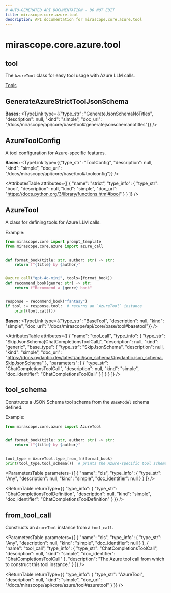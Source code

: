```yaml
---
# AUTO-GENERATED API DOCUMENTATION - DO NOT EDIT
title: mirascope.core.azure.tool
description: API documentation for mirascope.core.azure.tool
---
```


# mirascope.core.azure.tool

## <ApiType type="Module" path="core/azure/tool" symbolName="tool" /> tool

The `AzureTool` class for easy tool usage with Azure LLM calls.

<Info title="Usage">

[Tools](/docs/mirascope/learn/tools)

</Info>

## <ApiType type="Class" path="core/azure/tool" symbolName="GenerateAzureStrictToolJsonSchema" /> GenerateAzureStrictToolJsonSchema

**Bases:** 
<TypeLink type={{"type_str": "GenerateJsonSchemaNoTitles", "description": null, "kind": "simple", "doc_url": "/docs/mirascope/api/core/base/tool#generatejsonschemanotitles"}} />


## <ApiType type="Class" path="core/azure/tool" symbolName="AzureToolConfig" /> AzureToolConfig

A tool configuration for Azure-specific features.

**Bases:** 
<TypeLink type={{"type_str": "ToolConfig", "description": null, "kind": "simple", "doc_url": "/docs/mirascope/api/core/base/tool#toolconfig"}} />

<AttributesTable
  attributes={[
  {
    "name": "strict",
    "type_info": {
      "type_str": "bool",
      "description": null,
      "kind": "simple",
      "doc_url": "https://docs.python.org/3/library/functions.html#bool"
    }
  }
]}
/>


## <ApiType type="Class" path="core/azure/tool" symbolName="AzureTool" /> AzureTool

A class for defining tools for Azure LLM calls.

Example:

```python
from mirascope.core import prompt_template
from mirascope.core.azure import azure_call


def format_book(title: str, author: str) -> str:
    return f"{title} by {author}"


@azure_call("gpt-4o-mini", tools=[format_book])
def recommend_book(genre: str) -> str:
    return f"Recommend a {genre} book"


response = recommend_book("fantasy")
if tool := response.tool:  # returns an `AzureTool` instance
    print(tool.call())
```

**Bases:** 
<TypeLink type={{"type_str": "BaseTool", "description": null, "kind": "simple", "doc_url": "/docs/mirascope/api/core/base/tool#basetool"}} />

<AttributesTable
  attributes={[
  {
    "name": "tool_call",
    "type_info": {
      "type_str": "SkipJsonSchema[ChatCompletionsToolCall]",
      "description": null,
      "kind": "generic",
      "base_type": {
        "type_str": "SkipJsonSchema",
        "description": null,
        "kind": "simple",
        "doc_url": "https://docs.pydantic.dev/latest/api/json_schema/#pydantic.json_schema.SkipJsonSchema"
      },
      "parameters": [
        {
          "type_str": "ChatCompletionsToolCall",
          "description": null,
          "kind": "simple",
          "doc_identifier": "ChatCompletionsToolCall"
        }
      ]
    }
  }
]}
/>

## <ApiType type="Function" path="core/azure/tool" symbolName="tool_schema" /> tool_schema

Constructs a JSON Schema tool schema from the `BaseModel` schema defined.

Example:
```python
from mirascope.core.azure import AzureTool


def format_book(title: str, author: str) -> str:
    return f"{title} by {author}"


tool_type = AzureTool.type_from_fn(format_book)
print(tool_type.tool_schema())  # prints the Azure-specific tool schema
```

<ParametersTable
  parameters={[
  {
    "name": "cls",
    "type_info": {
      "type_str": "Any",
      "description": null,
      "kind": "simple",
      "doc_identifier": null
    }
  }
]}
/>

<ReturnTable
  returnType={{
  "type_info": {
    "type_str": "ChatCompletionsToolDefinition",
    "description": null,
    "kind": "simple",
    "doc_identifier": "ChatCompletionsToolDefinition"
  }
}}
/>


## <ApiType type="Function" path="core/azure/tool" symbolName="from_tool_call" /> from_tool_call

Constructs an `AzureTool` instance from a `tool_call`.

<ParametersTable
  parameters={[
  {
    "name": "cls",
    "type_info": {
      "type_str": "Any",
      "description": null,
      "kind": "simple",
      "doc_identifier": null
    }
  },
  {
    "name": "tool_call",
    "type_info": {
      "type_str": "ChatCompletionsToolCall",
      "description": null,
      "kind": "simple",
      "doc_identifier": "ChatCompletionsToolCall"
    },
    "description": "The Azure tool call from which to construct this tool instance."
  }
]}
/>

<ReturnTable
  returnType={{
  "type_info": {
    "type_str": "AzureTool",
    "description": null,
    "kind": "simple",
    "doc_url": "/docs/mirascope/api/core/azure/tool#azuretool"
  }
}}
/>




